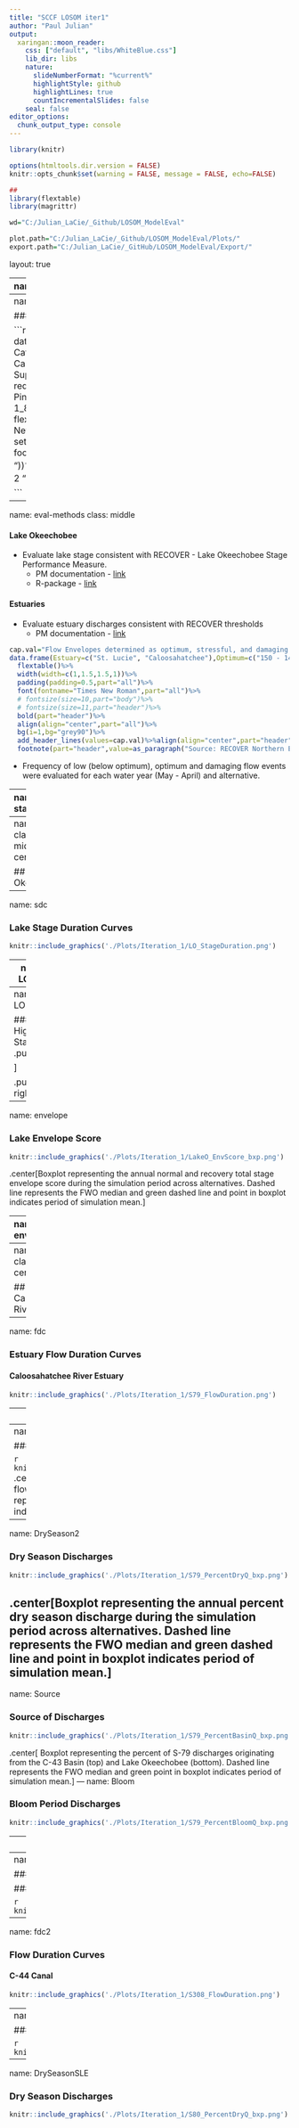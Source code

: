 ```yaml
---
title: "SCCF LOSOM iter1"
author: "Paul Julian"
output:
  xaringan::moon_reader:
    css: ["default", "libs/WhiteBlue.css"]
    lib_dir: libs
    nature:
      slideNumberFormat: "%current%" 
      highlightStyle: github
      highlightLines: true
      countIncrementalSlides: false
    seal: false
editor_options: 
  chunk_output_type: console
---
```


```r
library(knitr)

options(htmltools.dir.version = FALSE)
knitr::opts_chunk$set(warning = FALSE, message = FALSE, echo=FALSE)

##
library(flextable)
library(magrittr)

wd="C:/Julian_LaCie/_Github/LOSOM_ModelEval"

plot.path="C:/Julian_LaCie/_Github/LOSOM_ModelEval/Plots/"
export.path="C:/Julian_LaCie/_GitHub/LOSOM_ModelEval/Export/"
```

layout: true

<div class="my-footer">
<span>  </span>
</div>

---
name: title
class: left, middle

### Lake Okeechobee System Operating Manual

.pull-left[
#### Iteration 1 Modeling - Evaluation

*Sanibel-Captiva Conservation Foundation*

*Conservancy of Southwest Florida*

**DRAFT** - `r format(as.Date(Sys.Date()),"%B %d, %Y")`

]
<!-- this ends up being the title slide since seal = FALSE-->

.pull-right[
```r
knitr::include_graphics('./Plots/SCCF Logo knockout_c.png')
```

```r
knitr::include_graphics('./Plots/ConSWFL.jpeg')
```

]

---
name: alternatives

### Iteration 1 - Model runs

```r

data.frame(Alternative=c("LCMECB","LCM25B","ABNE","ECRE","ELOK","ESFL","ESLE","WAS","REC","NAV","WRDC","WRDS","SPAS","SPEF","SPLC"),
           Category=c("LOSOM Existing Condition Baseline 2019", "LOSOM No Action 2025 (FWO)", "Algal Bloom Risk for Northern Estuaries","Ecology - Caloosahatchee Estuary", "Ecology - Lake Okeechobee","Ecology - South Florida", "Ecology - St. Lucie Estuary","Water Supply","Recreation","Navigation","Alternative to address WRDA2020 requirements for Caloosahatchee","Alternative to address WRDA2020 requirements for St Luice","Stakeholder Plan - Audubon","Stakeholder Plan - Everglades Foundation","Stakeholder Plan - Lakeside Communities"),
           Pindex=c(NA,NA,6329,7023,601,"18729 (mode 2)",22448,15122,20814,15617,NA,NA,NA,NA,NA),
           ModelIndex=c(NA,NA,"1C-1_8086","2C_2193","LORS08flex_2827","4BC-2_6132","4C-1_3307","4BC-1_5423","4C-1_687","4BC-1_7802",NA,NA,NA,NA,NA))%>%
  flextable()%>%
  colformat_char(na_str="---")%>%
  width(width=c(1,3.5,1.5,1))%>%
  padding(padding=0.1,part="all")%>%
  font(fontname="Times New Roman",part="all")%>%
  fontsize(size=9,part="body")%>%
  fontsize(size=10,part="header")%>%
  bold(part="header")%>%
  set_header_labels("Pindex"="P Index",
                    "ModelIndex"="Model Index")%>%
  align(j=3:4,part="all",align="center")%>%
  footnote(i=~Alternative=="WRDC",j=~Alternative,
           part="body",value=as_paragraph("Prohibiting high volume releases S77,S78,S79"),ref_symbols =c(" 1 "))%>%
  footnote(i=~Alternative=="WRDS",j=~Alternative,
           part="body",value=as_paragraph("Prohibiting high volume releases S308,S80"),ref_symbols =c(" 2 "))

```

---
name: eval-methods
class: middle


#### Lake Okeechobee 

* Evaluate lake stage consistent with RECOVER - Lake Okeechobee Stage Performance Measure.
  * PM documentation - [link](https://usace.contentdm.oclc.org/utils/getfile/collection/p16021coll7/id/14096)
  * R-package - [link](https://github.com/SwampThingPaul/LORECOVER)

#### Estuaries

* Evaluate estuary discharges consistent with RECOVER thresholds
  * PM documentation - [link](https://usace.contentdm.oclc.org/utils/getfile/collection/p16021coll7/id/14793)

```r
cap.val="Flow Envelopes determined as optimum, stressful, and damaging for the corresponding Salinity Envelopes of all indicator species in the Northern Estuaries."
data.frame(Estuary=c("St. Lucie", "Caloosahatchee"),Optimum=c("150 - 1400 cfs","750 - 2100 cfs"),Stress=c("1400 - 1700 cfs","2100 - 2600 cfs"),Damaging=c(">1700 cfs",">2600 cfs"))%>%
  flextable()%>%
  width(width=c(1,1.5,1.5,1))%>%
  padding(padding=0.5,part="all")%>%
  font(fontname="Times New Roman",part="all")%>%
  # fontsize(size=10,part="body")%>%
  # fontsize(size=11,part="header")%>%
  bold(part="header")%>%
  align(align="center",part="all")%>%
  bg(i=1,bg="grey90")%>%
  add_header_lines(values=cap.val)%>%align(align="center",part="header")%>%
  footnote(part="header",value=as_paragraph("Source: RECOVER Northern Estuaries Performance Measure: Salinity Envelope"),ref_symbols =c(" "))
```

* Frequency of low (below optimum), optimum and damaging flow events were evaluated for each water year (May - April) and alternative.


---
name: stat101

### Quick 101

.pull-left[

* How to read box-and-whisker plots or boxplots

```r

knitr::include_graphics('./Plots/boxplot_explain.png')
```

]

.pull-right[

* Stage and flow duration curves are based on cumulative distribution functions. 

```r

knitr::include_graphics('./Plots/ecdf_explain.png')
```

* *Example:* What is the data value 50% (or 0.5) of the time?
  * Follow the red dashed lines and you get a value of -0.04.

More reading on empirical CDF at this [link](https://towardsdatascience.com/what-why-and-how-to-read-empirical-cdf-123e2b922480).
]

---
name: Lake
class: middle, center

## Lake Okeechobee

---
name: sdc

### Lake Stage Duration Curves

```r

knitr::include_graphics('./Plots/Iteration_1/LO_StageDuration.png')
```


---
name: LOFreq

### High/Low Stages 
```r
knitr::include_graphics('./Plots/Iteration_1/LO_iter1_freq_bxp.png')
```
.center[Boxplot representing the frequency of low (<10 Ft NGVD) and high (>17 Ft NGVD) stage elevations during the simulation period across alternatives. Dashed line represents the FWO median and green dashed line and point in boxplot indicates period of simulation mean.]

---
name: LOFreq2

### High/Low Stages 
.pull-left[
```r

cap.val="Proportion of time during the simulation period where stage elevations \u2265 17 and 10 feet NGVD29 (see stage duration curves)."
read.csv(paste0(export.path,"highlow_ecdf_rslt.csv"))%>%
  flextable()%>%
  colformat_double(j=2:3,digits=3,na_str="---")%>%
  fontsize(size=9,part="body")%>%
  fontsize(size=10,part="header")%>%
  bold(part="header")%>%
  set_header_labels("Alt"="Alternative",
                    "high.prop"="Proportion of Time\n\u2265 17 Ft NGVD",
                    "low.prop"="Proportion of Time\n\u2265 10 Ft NGVD")%>%
  align(j=2:3,part="all",align="center")%>%
  width(width=c(1,1,1))%>%
  font(fontname="Times New Roman",part="all")%>%
  padding(padding=0.5,part="all")%>%
  add_header_lines(values=cap.val)%>%align(align="left",part="header")
```

]

.pull-right[
```r
cap.val="Average frequency of high (>17 Ft NGVD) and low (<10 Ft NGVD) stage occurances across the simulation period (see boxplots)."
read.csv(paste0(export.path,"highlow_meanfreq_rslt.csv"))[,c(1,3,2)]%>%
  flextable()%>%
  colformat_double(j=2:3,digits=1,na_str="---")%>%
  fontsize(size=9,part="body")%>%
  fontsize(size=10,part="header")%>%
  bold(part="header")%>%
  set_header_labels("Alt"="Alternative",
                    "freqLow"="Avg Freq of\nLow Stage\n(Days Yr\u207B\u00B9)",
                    "freqHigh"="Avg Freq of\nHigh Stage\n(Days Yr\u207B\u00B9)")%>%
  align(j=2:3,part="all",align="center")%>%
  width(width=c(1,1,1))%>%
  font(fontname="Times New Roman",part="all")%>%
  padding(padding=0.5,part="all")%>%
  add_header_lines(values=cap.val)%>%align(align="left",part="header")
```
]

---
name: envelope

### Lake Envelope Score

```r

knitr::include_graphics('./Plots/Iteration_1/LakeO_EnvScore_bxp.png')
```
.center[Boxplot representing the annual normal and recovery total stage envelope score during the simulation period across alternatives. Dashed line represents the FWO median and green dashed line and point in boxplot indicates period of simulation mean.]

---
name: envelope2

### Lake Envelope Score Summary
.pull-left[
```r

knitr::include_graphics('./Plots/Iteration_1/LakeO_EnvScore_sum.png')
```
]

.pull-right[
Percent difference of average score relative to the FWO (LSM25B) alternative over the entire simulation period. Both Normal (left) and Recovery (right) envelope scores are presented.

]
---
name: CRE
class: middle, center

## Caloosahatchee River Estuary

---
name: fdc

### Estuary Flow Duration Curves

#### Caloosahatchee River Estuary

```r

knitr::include_graphics('./Plots/Iteration_1/S79_FlowDuration.png')
```

---
name: fdc2

### Flow Duration Curves

#### C-43 Canal

```r

knitr::include_graphics('./Plots/Iteration_1/S77_FlowDuration.png')
```


---
name: freq

### Flow Categories

```r
knitr::include_graphics('./Plots/Iteration_1/CRE_iter1_freq_bxp.png')
```
.center[Boxplot representing the frequency of low, optimum and damaging flow events during the simulation period across alternatives. Dashed line represents the FWO median and green dashed line and point in boxplot indicates period of simulation mean.]
---
name: DrySeason2

### Dry Season Discharges
```r
knitr::include_graphics('./Plots/Iteration_1/S79_PercentDryQ_bxp.png')
```
.center[Boxplot representing the annual percent dry season discharge during the simulation period across alternatives. Dashed line represents the FWO median and green dashed line and point in boxplot indicates period of simulation mean.]
---
name: Source

### Source of Discharges
```r
knitr::include_graphics('./Plots/Iteration_1/S79_PercentBasinQ_bxp.png')
```
.center[
Boxplot representing the percent of S-79 discharges originating from the C-43 Basin (top) and Lake Okeechobee (bottom). Dashed line represents the FWO median and green point in boxplot indicates period of simulation mean.
]
---
name: Bloom

### Bloom Period Discharges
```r
knitr::include_graphics('./Plots/Iteration_1/S79_PercentBloomQ_bxp.png')
```

---
name: SLE
class: middle, center

## St Lucie Estuary

---
name: fdcSLE

### Estuary Flow Duration Curves

#### St Lucie Estuary

```r

knitr::include_graphics('./Plots/Iteration_1/S80_FlowDuration.png')
```

---
name: fdc2

### Flow Duration Curves

#### C-44 Canal

```r

knitr::include_graphics('./Plots/Iteration_1/S308_FlowDuration.png')
```

---
name: freqSLE

### Flow Categories

```r
knitr::include_graphics('./Plots/Iteration_1/SLE_iter1_freq_bxp.png')
```

---
name: DrySeasonSLE

### Dry Season Discharges
```r
knitr::include_graphics('./Plots/Iteration_1/S80_PercentDryQ_bxp.png')
```
